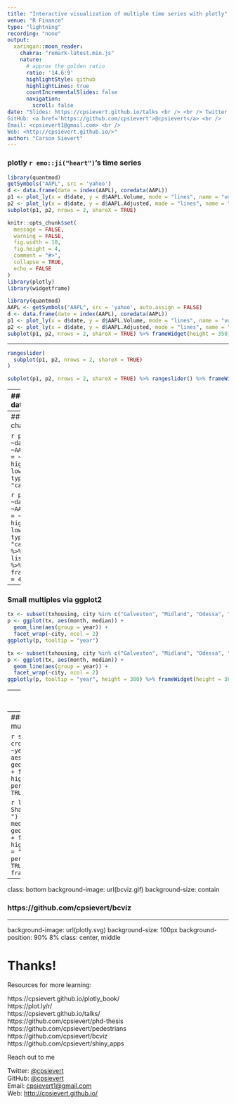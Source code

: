 ```yaml
---
title: "Interactive visualization of multiple time series with plotly"
venue: "R Finance"
type: "lightning"
recording: "none"
output:
  xaringan::moon_reader:
    chakra: "remark-latest.min.js"
    nature:
      # approx the golden ratio
      ratio: '14.6:9'
      highlightStyle: github
      highlightLines: true
      countIncrementalSlides: false
      navigation:
        scroll: false
date: "Slides: https://cpsievert.github.io/talks <br /> <br /> Twitter: <a href='https://twitter.com/cpsievert'>@cpsievert</a> <br />
GitHub: <a href='https://github.com/cpsievert'>@cpsievert</a> <br />
Email: <cpsievert1@gmail.com> <br />
Web: <http://cpsievert.github.io/>"
author: "Carson Sievert"
---
```





### plotly `r emo::ji("heart")`'s time series

```r
library(quantmod)
getSymbols("AAPL", src = 'yahoo')
d <- data.frame(date = index(AAPL), coredata(AAPL))
p1 <- plot_ly(x = d$date, y = d$AAPL.Volume, mode = "lines", name = "volume")
p2 <- plot_ly(x = d$date, y = d$AAPL.Adjusted, mode = "lines", name = "adjusted")
subplot(p1, p2, nrows = 2, shareX = TRUE)
```

```r
knitr::opts_chunk$set(
  message = FALSE,
  warning = FALSE,
  fig.width = 10,
  fig.height = 4,
  comment = "#>",
  collapse = TRUE,
  echo = FALSE
)
library(plotly)
library(widgetframe)
```

```r
library(quantmod)
AAPL <- getSymbols("AAPL", src = 'yahoo', auto.assign = FALSE)
d <- data.frame(date = index(AAPL), coredata(AAPL))
p1 <- plot_ly(x = d$date, y = d$AAPL.Volume, mode = "lines", name = "volume")
p2 <- plot_ly(x = d$date, y = d$AAPL.Adjusted, mode = "lines", name = "adjusted")
subplot(p1, p2, nrows = 2, shareX = TRUE) %>% frameWidget(height = 350)
```


---

```r
rangeslider(
  subplot(p1, p2, nrows = 2, shareX = TRUE)
)
```

```r
subplot(p1, p2, nrows = 2, shareX = TRUE) %>% rangeslider() %>% frameWidget(height = 500)
```

---
### Have lots of data? Use WebGL!

```r
toWebGL(
  subplot(p1, p2, nrows = 2, shareX = TRUE)
)
```

```r
# workaround for https://github.com/plotly/plotly.js/issues/1680
p1 <- plot_ly(x = d$date, y = d$AAPL.Volume, mode = "lines", name = "volume", line = list(color = "#1f77b4"))
p2 <- plot_ly(x = d$date, y = d$AAPL.Adjusted, mode = "lines", name = "adjusted", line = list(color = "#ff7f0e"))
subplot(p2, p1, nrows = 2, shareX = TRUE) %>%  toWebGL() %>%
  layout(yaxis = list(domain = c(0, 0.45)), yaxis2 = list(domain = c(0.55, 1))) %>%
  frameWidget(height = 400)
```

---
### Candlestick charts!

```r
plot_ly(
  d, x = ~date, open = ~AAPL.Open, close = ~AAPL.Close, high = ~AAPL.High, low = ~AAPL.Low, type = "candlestick"
) 
```

```r
plot_ly(
  d, x = ~date, open = ~AAPL.Open, close = ~AAPL.Close, high = ~AAPL.High, low = ~AAPL.Low, type = "candlestick"
) %>% 
  layout(xaxis = list(title = "")) %>%
  frameWidget(height = 400)
```

---
### Small multiples via ggplot2

```r
tx <- subset(txhousing, city %in% c("Galveston", "Midland", "Odessa", "South Padre Island"))
p <- ggplot(tx, aes(month, median)) + 
  geom_line(aes(group = year)) +
  facet_wrap(~city, ncol = 2)
ggplotly(p, tooltip = "year")
```

```r
tx <- subset(txhousing, city %in% c("Galveston", "Midland", "Odessa", "South Padre Island"))
p <- ggplot(tx, aes(month, median)) + 
  geom_line(aes(group = year)) +
  facet_wrap(~city, ncol = 2)
ggplotly(p, tooltip = "year", height = 380) %>% frameWidget(height = 380)
```

---
### Animate via frame aesthetic

```r
tx <- subset(txhousing, city %in% c("Galveston", "Midland", "Odessa", "South Padre Island"))
p <- ggplot(tx, aes(month, median)) + 
  geom_line(aes(group = year), alpha = 0.2) +
  geom_line(aes(frame = year), color = "red") +
  facet_wrap(~city, ncol = 2)
ggplotly(p, tooltip = "year")
```

```r
tx <- subset(txhousing, city %in% c("Galveston", "Midland", "Odessa", "South Padre Island"))
p <- ggplot(tx, aes(month, median)) + 
  geom_line(aes(group = year), alpha = 0.2) +
  geom_line(aes(frame = year), color = "red") +
  facet_wrap(~city, ncol = 2)
ggplotly(p, tooltip = "year", height = 380) %>% frameWidget(height = 380)
```

---
### Linked 'brushing' in small multiples

```r
sd <- crosstalk::SharedData$new(tx, ~year)
p <- ggplot(sd, aes(month, median)) + geom_line(aes(group = year)) + facet_wrap(~city, ncol = 2)
highlight(ggplotly(p), persistent = TRUE, dynamic = TRUE, selectize = TRUE)
```

```r
library(crosstalk)
sd <- SharedData$new(tx, ~year, " ")
p <- ggplot(sd, aes(month, median)) + 
  geom_line(aes(group = year)) +
  facet_wrap(~city, ncol = 2)
highlight(ggplotly(p, tooltip = "year", height = 380), persistent = TRUE, dynamic = TRUE, selectize = TRUE) %>% frameWidget(height = 380)
```



---
class: bottom
background-image: url(bcviz.gif)
background-size: contain

### https://github.com/cpsievert/bcviz


---
background-image: url(plotly.svg)
background-size: 100px
background-position: 90% 8%
class: center, middle

# Thanks!

Resources for more learning:

https://cpsievert.github.io/plotly_book/ <br />
https://plot.ly/r/ <br />
https://cpsievert.github.io/talks/ <br />
https://github.com/cpsievert/phd-thesis <br />
https://github.com/cpsievert/pedestrians <br />
https://github.com/cpsievert/bcviz <br />
https://github.com/cpsievert/shiny_apps <br />

Reach out to me

Twitter: [@cpsievert](https://twitter.com/cpsievert) <br />
GitHub: [@cpsievert](https://github.com/cpsievert) <br />
Email: <cpsievert1@gmail.com> <br />
Web: <http://cpsievert.github.io/>

